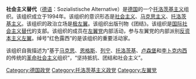 '''社会主义替代'''（[[德语|德语]]：Sozialistische Alternative）是[[德国|德国]]的一个[[托洛茨基主义|托洛茨基主义]]组织。该组织成立于1994年。该组织的意识形态是[[社会主义|社会主义]]、[[马克思主义|马克思主义]]、[[托洛茨基主义|托洛茨基主义]]。该组织的政治立场是[[极左翼|极左翼]]。该组织出版刊物《团结》。该组织是[[国际社会主义替代|国际社会主义替代]]的支部。该组织的成员在[[左翼党_(德国)|左翼党]]内部活动，参与左翼党的内部派别[[反资本主义左翼_(德国)|反资本主义左翼]]。绰号“红色露西”的{{link-en|露西·雷德勒|Lucy Redler}}是该组织的重要活动家。

该组织自我描述为“基于[[马克思|马克思]]、[[恩格斯|恩格斯]]、[[列宁|列宁]]、[[托洛茨基|托洛茨基]]、[[罗莎·卢森堡|卢森堡]]和[[卡尔·李卜克内西|李卜克内西]]的传统的[[革命社会主义|革命社会主义]]组织”，“坚持抵抗、团结和社会主义”。

[[Category:德国政党|Category:德国政党]]
[[Category:托洛茨基主义政党|Category:托洛茨基主义政党]]
[[Category:左翼党|Category:左翼党]]